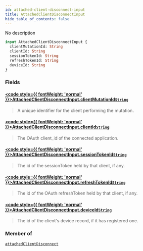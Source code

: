 ```yaml
---
id: attached-client-disconnect-input
title: AttachedClientDisconnectInput
hide_table_of_contents: false
---
```








No description

```graphql
input AttachedClientDisconnectInput {
  clientMutationId: String
  clientId: String
  sessionTokenId: String
  refreshTokenId: String
  deviceId: String
}
```


### Fields

#### [<code style={{ fontWeight: 'normal' }}>AttachedClientDisconnectInput.<b>clientMutationId</b></code>](#)<Bullet />[`String`](/gql-api/scalars/string) <Badge class="secondary" text="scalar"/>
> A unique identifier for the client performing the mutation.
> 

#### [<code style={{ fontWeight: 'normal' }}>AttachedClientDisconnectInput.<b>clientId</b></code>](#)<Bullet />[`String`](/gql-api/scalars/string) <Badge class="secondary" text="scalar"/>
> The OAuth client_id of the connected application.
> 

#### [<code style={{ fontWeight: 'normal' }}>AttachedClientDisconnectInput.<b>sessionTokenId</b></code>](#)<Bullet />[`String`](/gql-api/scalars/string) <Badge class="secondary" text="scalar"/>
> The id of the sessionToken held by that client, if any.
> 

#### [<code style={{ fontWeight: 'normal' }}>AttachedClientDisconnectInput.<b>refreshTokenId</b></code>](#)<Bullet />[`String`](/gql-api/scalars/string) <Badge class="secondary" text="scalar"/>
> The id of the OAuth refreshToken held by that client, if any.
> 

#### [<code style={{ fontWeight: 'normal' }}>AttachedClientDisconnectInput.<b>deviceId</b></code>](#)<Bullet />[`String`](/gql-api/scalars/string) <Badge class="secondary" text="scalar"/>
> The id of the client's device record, if it has registered one.
> 



### Member of

[`attachedClientDisconnect`](/gql-api/mutations/attached-client-disconnect)  <Badge class="secondary" text="mutation"/>



